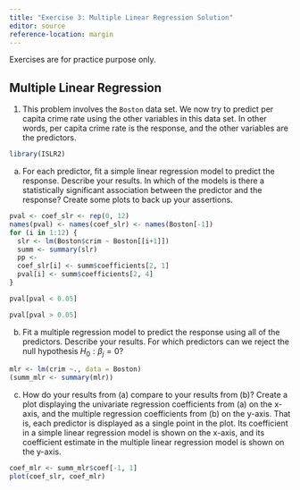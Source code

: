 ```yaml
---
title: "Exercise 3: Multiple Linear Regression Solution"
editor: source
reference-location: margin
---
```


::: callout-note
Exercises are for practice purpose only.
:::


## Multiple Linear Regression

<!-- ISL 3.15 -->
1. This problem involves the `Boston` data set. We now try to predict per capita crime rate using the other variables in this data set. In other words, per capita crime rate is the response, and the other variables are the predictors.

```r
library(ISLR2)
```

a. For each predictor, fit a simple linear regression model to predict the response. Describe your results. In which of the models is there a statistically significant association between the predictor and the response? Create some plots to back up your assertions.

```r
pval <- coef_slr <- rep(0, 12)
names(pval) <- names(coef_slr) <- names(Boston[-1])
for (i in 1:12) {
  slr <- lm(Boston$crim ~ Boston[[i+1]])
  summ <- summary(slr)
  pp <- 
  coef_slr[i] <- summ$coefficients[2, 1]
  pval[i] <- summ$coefficients[2, 4]
}

pval[pval < 0.05]

pval[pval > 0.05]
```




b. Fit a multiple regression model to predict the response using all of the predictors. Describe your results. For which predictors can we reject the null hypothesis $H_0 : \beta_j = 0$?

```r
mlr <- lm(crim ~., data = Boston)
(summ_mlr <- summary(mlr))
```


c. How do your results from (a) compare to your results from (b)? Create a plot displaying the univariate regression coefficients from (a) on the x-axis, and the multiple regression coefficients from (b) on the y-axis. That is, each predictor is displayed as a single point in the plot. Its coefficient in a simple linear regression model is shown on the x-axis, and its coefficient estimate in the multiple linear regression model is shown on the y-axis.


```r
coef_mlr <- summ_mlr$coef[-1, 1]
plot(coef_slr, coef_mlr)
```


